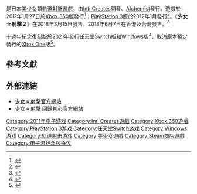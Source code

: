 {{NoteTA
| G1 = Games
}}
{{Infobox animanga/Headerofja
|title= 少女☆射擊
|image= Gal Gun xbox360 coer.png
|size= 
|caption= 
|japanese= ぎゃる☆がん
|english= Gal*Gun
|kana= 
|romaji= 
|genre= 
}}
{{Infobox animanga/Game
|標題=少女☆射擊（Xbox 360/PS3）<br />少女☆射擊 回歸初心（NS/PC）
|類型=[[軌道射擊遊戲|軌道射擊遊戲]]
|使用平台=[[Xbox_360|Xbox 360]]、[[PlayStation_3|PlayStation 3]]<br />[[任天堂Switch|任天堂Switch]]、[[Microsoft_Windows|Windows]]
|遊戲引擎=
|開發團隊=[[Inti_Creates|Inti Creates]]
|代理商=[[Alchemist|Alchemist]]（Xbox 360/PS3）<br />Inti Creates（NS/PC）
|製作人=
|監製=
|腳本=
|程式=
|音樂=
|美術=
|遊戲人數=1
|發售日=2011年1月27日（Xbox 360）<br />2012年2月23日（PS3）<br />2021年1月28日（NS）<br />2021年2月12日（PC）
|對象年齡=[[CERO|CERO]] D
|結局數=
}}
{{Infobox animanga/Footerofja}}
{{vgname|少女☆射击|ja=ぎゃる☆がん|en=Gal*Gun}}是日本[[美少女遊戲|美少女]]類[[軌道射擊遊戲|軌道射擊遊戲]]，由[[Inti_Creates|Inti Creates]]開發、[[Alchemist|Alchemist]]發行。遊戲於2011年1月27日於[[Xbox_360|Xbox 360]]版發行<ref>{{cite web|title=Gal*Gun Info Page|url=http://asia.gamespot.com/xbox360/action/galgan/index.html|archive-url=https://web.archive.org/web/20110306043323/http://asia.gamespot.com/xbox360/action/galgan/index.html|archive-date=2011-03-06|publisher=Gamespot|df=}}</ref>；[[PlayStation_3|PlayStation 3]]版於2012年1月發行<ref name="andriasan">{{cite web|title=Pheromone Shooter Gal Gun Comes to PS3 with Move Support|url=http://www.andriasang.com/e/blog/2011/08/31/gal_gun_ps3/|archive-url=https://archive.is/20130506023424/http://www.andriasang.com/e/blog/2011/08/31/gal_gun_ps3/|archive-date=6 May 2013|accessdate=31 August 2011|publisher=andriasang}}</ref>。《'''少女☆射擊２'''》在2018年3月15日發售，2018年6月7日在香港及台灣發售。<ref>{{Cite web|title=《少女 ☆ 射擊 2》繁體中文版將於台灣及香港發售 公布遊戲詳細介紹|url=https://gnn.gamer.com.tw/detail.php?sn=160020|author=KEN|date=2018-03-12|publisher=GNN|language=zh-hant|access-date=2022-03-11|archive-date=2022-03-11|archive-url=https://web.archive.org/web/20220311040607/https://gnn.gamer.com.tw/detail.php?sn=160020|dead-url=no}}</ref>

十週年紀念復刻版{{Vgname|少女☆射擊 回歸初心|ja=ぎゃる☆がん りたーんず|en=Gal*Gun Returns}}於2021年發行[[任天堂Switch|任天堂Switch]]版和[[Microsoft_Windows|Windows]]版<ref>{{Cite web | url = https://gnn.gamer.com.tw/detail.php?sn=209969 | title = 《少女☆射擊 回歸初心》Switch 版問世！介紹開心按鈕系統 | author = 犬拓 | date = 2021-01-28 | website = 巴哈姆特電玩資訊站 | publisher = 旺普網路資訊 | access-date = 2021-02-12 | archive-date = 2022-02-05 | archive-url = https://web.archive.org/web/20220205013424/https://gnn.gamer.com.tw/detail.php?sn=209969 | dead-url = no }}</ref>，取消原本預定發行的[[Xbox_One|Xbox One]]版<ref>{{cite web |title=《少女☆射擊 回歸初心》因無法維持全平台一貫體驗 將中止 Xbox One 版發行計畫 |url=https://gnn.gamer.com.tw/detail.php?sn=208551 |website=巴哈姆特電玩資訊站 |language=zh-tw |date=2020-12-25 |access-date=2021-02-13 |archive-date=2022-02-05 |archive-url=https://web.archive.org/web/20220205013519/https://gnn.gamer.com.tw/detail.php?sn=208551 |dead-url=no }}</ref>。

== 參考文獻 ==
{{Reflist}}

== 外部連結 ==
*[http://galgun.com/ 少女☆射擊官方網站] {{Wayback|url=http://galgun.com/ |date=20210208021646 }}{{ja icon}}
*[http://www.galgun.com/tw/R/ 少女☆射擊 回歸初心官方網站] {{Wayback|url=http://www.galgun.com/tw/R/ |date=20201228044657 }}{{zh-tw icon}}

{{DEFAULTSORT:Gal Gun}}
[[Category:2011年电子游戏|Category:2011年电子游戏]]
[[Category:Inti_Creates遊戲|Category:Inti Creates遊戲]]
[[Category:Xbox_360遊戲|Category:Xbox 360遊戲]]
[[Category:PlayStation_3游戏|Category:PlayStation 3游戏]]
[[Category:任天堂Switch游戏|Category:任天堂Switch游戏]]
[[Category:Windows游戏|Category:Windows游戏]]
[[Category:轨道射击游戏|Category:轨道射击游戏]]
[[Category:美少女遊戲|Category:美少女遊戲]]
[[Category:Steam商店遊戲|Category:Steam商店遊戲]]
[[Category:电子游戏淫秽争议|Category:电子游戏淫秽争议]]

{{shmup-videogame-stub}}